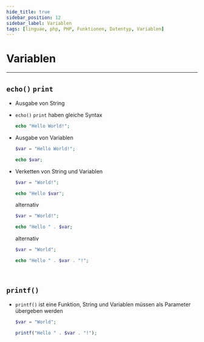 ```yaml
---
hide_title: true
sidebar_position: 12
sidebar_label: Variablen
tags: [linguae, php, PHP, Funktionen, Datentyp, Variablen]
---
```


<CardHeading>

  # Variablen
</CardHeading>

---

<CardChapter>

  ## `echo()` `print` 


- Ausgabe von String
- `echo()` `print` haben gleiche Syntax
  ```php 
  echo "Hello World!";
  ```

- Ausgabe von Variablen
  ```php 
  $var = "Hello World!";

  echo $var;
  ```

- Verketten von String und Variablen
  ```php 
  $var = "World!";

  echo "Hello $var";
  ```
  alternativ
  ```php 
  $var = "World!";

  echo "Hello " . $var;
  ```
  alternativ
  ```php 
  $var = "World";

  echo "Hello " . $var . "!";
  ```

</CardChapter>
<br/>

<CardChapter>

  ## `printf()`


- `printf()` ist eine Funktion, String und Variablen müssen als Parameter übergeben werden
  ```php 
  $var = "World";

  printf("Hello " . $var . "!");
  ```
  
</CardChapter>
<br/>




